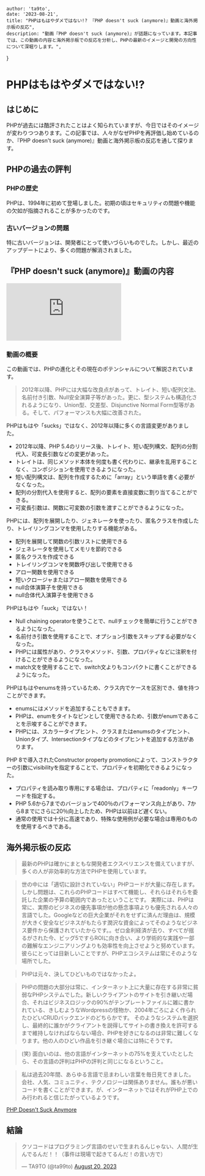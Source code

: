 
    author: 'ta9to',
    date: '2023-08-21',
    title: "PHPはもはやダメではない!? 『PHP doesn't suck (anymore)』動画と海外掲示板の反応",
    description: "動画『PHP doesn't suck (anymore)』が話題になっています。本記事では、この動画の内容と海外掲示板での反応を分析し、PHPの最新のイメージと開発の方向性について深堀りします。",
}


# **PHPはもはやダメではない!?**

## **はじめに**
PHPが過去には酷評されたことはよく知られていますが、今日ではそのイメージが変わりつつあります。この記事では、人々がなぜPHPを再評価し始めているのか、『PHP doesn't suck (anymore)』動画と海外掲示板の反応を通して探ります。

## **PHPの過去の評判**

### **PHPの歴史**
PHPは、1994年に初めて登場しました。初期の頃はセキュリティの問題や機能の欠如が指摘されることが多かったのです。

### **古いバージョンの問題**
特に古いバージョンは、開発者にとって使いづらいものでした。しかし、最近のアップデートにより、多くの問題が解消されました。

## **『PHP doesn't suck (anymore)』動画の内容**

<iframe className={"w-full h-[315px]"} src="https://www.youtube.com/embed/ZRV3pBuPxEQ" title="YouTube video player" frameborder="0" allow="accelerometer; autoplay; clipboard-write; encrypted-media; gyroscope; picture-in-picture; web-share" allowfullscreen></iframe>

### **動画の概要**
この動画では、PHPの進化とその現在のポテンシャルについて解説されています。

>2012年以降、PHPには大幅な改良点があって、トレイト、短い配列文法、名前付き引数、Null安全演算子等があった。更に、型システムも構造化されるようになり、Union型、交差型、Disjunctive Normal Form型等がある。そして、パフォーマンスも大幅に改善された。

PHPはもはや「sucks」ではなく、2012年以降に多くの言語変更がありました。
- 2012年以降、PHP 5.4のリリース後、トレイト、短い配列構文、配列の分割代入、可変長引数などの変更があった。
- トレイトは、同じメソッド本体を何度も書く代わりに、継承を乱用することなく、コンポジションを使用できるようになった。
- 短い配列構文は、配列を作成するために「array」という単語を書く必要がなくなった。
- 配列の分割代入を使用すると、配列の要素を直接変数に割り当てることができる。
- 可変長引数は、関数に可変数の引数を渡すことができるようになった。

PHPには、配列を展開したり、ジェネレータを使ったり、匿名クラスを作成したり、トレイリングコンマを使用したりする機能がある。
- 配列を展開して関数の引数リストに使用できる
- ジェネレータを使用してメモリを節約できる
- 匿名クラスを作成できる
- トレイリングコンマを関数呼び出しで使用できる
- アロー関数を使用できる
- 短いクロージャまたはアロー関数を使用できる
- null合体演算子を使用できる
- null合体代入演算子を使用できる

PHPはもはや「suck」ではない！
- Null chaining operatorを使うことで、nullチェックを簡単に行うことができるようになった。
- 名前付き引数を使用することで、オプション引数をスキップする必要がなくなった。
- PHPには属性があり、クラスやメソッド、引数、プロパティなどに注釈を付けることができるようになった。
- match文を使用することで、switch文よりもコンパクトに書くことができるようになった。

PHPはもはやenumsを持っているため、クラス内でケースを区別でき、値を持つことができます。
- enumsにはメソッドを追加することもできます。
- PHPは、enumをタイトなピンとして使用できるため、引数がenumであることを示唆することができます。
- PHPには、スカラータイプヒント、クラスまたはenumsのタイプヒント、Unionタイプ、Intersectionタイプなどのタイプヒントを追加する方法があります。

PHP 8で導入されたConstructor property promotionによって、コンストラクターの引数にvisibilityを指定することで、プロパティを初期化できるようになった。
- プロパティを読み取り専用にする場合は、プロパティに「readonly」キーワードを指定する。
- PHP 5.6から7までのバージョンで400％のパフォーマンス向上があり、7から8までにさらに20％向上したため、PHPは以前ほど遅くない。
- 通常の使用では十分に高速であり、特殊な使用例が必要な場合は専用のものを使用するべきである。

## **海外掲示板の反応**

>最新のPHPは確かにまともな開発者エクスペリエンスを備えていますが、多くの人が非効率的な方法でPHPを使用しています。

>世の中には「適切に設計されていない」PHPコードが大量に存在します。しかし問題は、これらのPHPコードはすべて機能し、それらはそれらを委託した企業の予算の範囲内であったということです。
>実際には、PHPは常に、実際のビジネスの優先事項が他の懸念事項よりも優先される人々の言語でした。Googleなどの巨大企業がそれをせずに済んだ理由は、規模が大きく安全なビジネスがもたらす潤沢な資金によってそのようなビジネス要件から保護されていたからです。。ゼロ金利経済が去り、すべてが揺るがされた今、ビッグ5ですらROIに向き合い、より学術的な実践や一部の難解なエンジニアリングよりも効率性を向上させようと努めています。彼らにとっては目新しいことですが、PHPエコシステムは常にそのような場所でした。

>PHPは元々、決してひどいものではなかったよ。

>PHPの問題の大部分は常に、インターネット上に大量に存在する非常に貧弱なPHPシステムでした。新しいクライアントのサイトを引き継いだ場合、それはビジネスロジックの90%がテンプレートファイルに雑に書かれている、きしむようなWordpressの怪物か、2004年ごろによく作られたひどいCRUDバックエンドのどちらかです。
>そのようなシステムを選択し、最終的に誰かがクライアントを説得してサイトの書き換えを許可するまで維持しなければならない場合、PHPを好きになるのは非常に難しくなります。他の人のひどい作品を引き継ぐ場合には特にそうです。

>(笑) 面白いのは、他の言語がインターネットの75%を支えていたとしたら、その言語の評判はPHPの評判と同じになるということ。

>私は過去20年間、あらゆる言語で忌まわしい言葉を毎日見てきました。会社、人気、コミュニティ、テクノロジーは関係ありません。誰もが悪いコードを書くことができます。が、インターネットではそれがPHP上でのみ行われると信じたがっているようです。

[PHP Doesn't Suck Anymore](https://www.reddit.com/r/PHP/comments/15t1izu/php_doesnt_suck_anymore/)

## **結論**

<blockquote class="twitter-tweet"><p lang="ja" dir="ltr">クソコードはプログラミング言語のせいで生まれるんじゃない、人間が生んでるんだ！！（事件は現場で起きてるんだ！の言い方で）</p>&mdash; TA9TO (@ta99to) <a href="https://twitter.com/ta99to/status/1693307864532856895?ref_src=twsrc%5Etfw">August 20, 2023</a></blockquote> <script async src="https://platform.twitter.com/widgets.js" charset="utf-8"></script>
